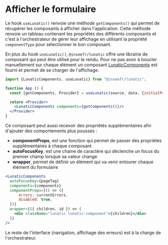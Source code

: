 # Afficher le formulaire

Le hook `useLunatic()` renvoie une méthode `getComponents()` qui permet de récupérer les composants à afficher dans l'application. Cette méthode renvoie un tableau contenant les propriétés des différents composants et c'est à l'orchestrateur de gérer leur affichage en utilisant la propriété `componentType` pour sélectionner le bon composant.

En plus du hook `useLunatic()`, `@inseefr/lunatic` offre une librairie de composant qui peut être utilisé pour le rendu. Pour ne pas avoir à boucler manuellement sur chaque élément un composant [LunaticComponents](https://github.com/InseeFr/Lunatic/pull/664) est fourni et permet de se charger de l'affichage.

```jsx
import {LunaticComponents, useLunatic} from "@inseefr/lunatic";

function App () {
  const {getComponents, Provider} = useLunatic(source, data, {initialPage: '1'})

  return <Provider>
    <LunaticComponents components={getComponents()}/>
  </Provider>
}
```

Ce composant peut aussi recevoir des propriétés supplémentaires afin d'ajouter des comportements plus poussés :

- **componentProps**, est une fonction qui permet de passer des propriétés supplémentaires à chaque composant
- **autoFocusKey**, est une chaine de caractère qui déclenche un focus du premier champ lorsque sa valeur change
- **wrapper**, permet de définir un élément qui va venir entourer chaque élément du formulaire

```jsx
<LunaticComponents
  autoFocusKey={pageTag}
  components={components}
  componentProps={() => ({
	  errors: currentErrors,
	  disabled: true,
  })}
  wrapper={({ children, id }) => (
	<div className="lunatic lunatic-component">{children}</div>
  )}
/>
```

Le reste de l'interface (navigation, affichage des erreurs) est à la charge de l'orchestrateur.
